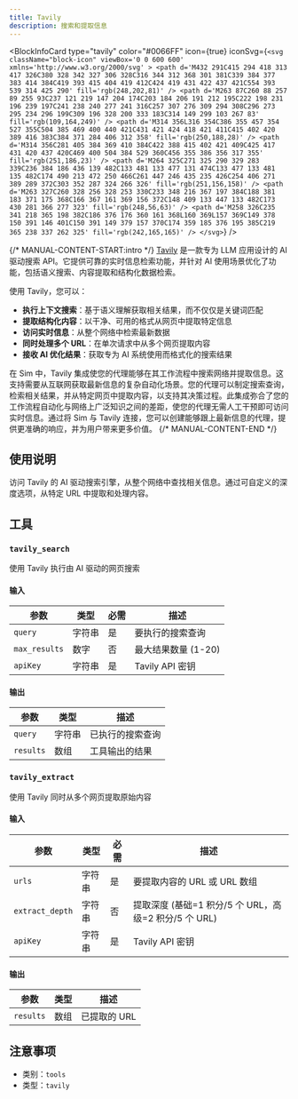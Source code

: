 ```yaml
---
title: Tavily
description: 搜索和提取信息
---
```



<BlockInfoCard 
  type="tavily"
  color="#0066FF"
  icon={true}
  iconSvg={`<svg className="block-icon" viewBox='0 0 600 600' xmlns='http://www.w3.org/2000/svg' >
      <path
        d='M432 291C415 294 418 313 417 326C380 328 342 327 306 328C316 344 312 368 301 381C339 384 377 383 414 384C419 393 415 404 419 412C424 419 431 422 437 421C554 393 539 314 425 290'
        fill='rgb(248,202,81)'
      />
      <path
        d='M263 87C260 88 257 89 255 93C237 121 219 147 204 174C203 184 206 191 212 195C222 198 231 196 239 197C241 238 240 277 241 316C257 307 276 309 294 308C296 273 295 234 296 199C309 196 328 200 333 183C314 149 299 103 267 83'
        fill='rgb(109,164,249)'
      />
      <path
        d='M314 356L316 354C386 355 457 354 527 355C504 385 469 400 440 421C431 421 424 418 421 411C415 402 420 389 416 383C384 371 284 406 312 358'
        fill='rgb(250,188,28)'
      />
      <path
        d='M314 356C281 405 384 369 410 384C422 388 415 402 421 409C425 417 431 420 437 420C469 400 504 384 529 360C456 355 386 356 317 355'
        fill='rgb(251,186,23)'
      />
      <path
        d='M264 325C271 325 290 329 283 339C236 384 186 436 139 482C133 481 133 477 131 474C133 477 133 481 135 482C174 490 213 472 250 466C261 447 246 435 235 426C254 406 271 389 289 372C303 352 287 324 266 326'
        fill='rgb(251,156,158)'
      />
      <path
        d='M263 327C260 328 256 328 253 330C233 348 216 367 197 384C188 381 183 371 175 368C166 367 161 369 156 372C148 409 133 447 133 482C173 430 281 366 277 323'
        fill='rgb(248,56,63)'
      />
      <path
        d='M258 326C235 341 218 365 198 382C186 376 176 360 161 368L160 369L157 369C149 378 150 391 146 401C150 391 149 379 157 370C174 359 185 376 195 385C219 365 238 337 262 325'
        fill='rgb(242,165,165)'
      />
    </svg>`}
/>

{/* MANUAL-CONTENT-START:intro */}
[Tavily](https://www.tavily.com/) 是一款专为 LLM 应用设计的 AI 驱动搜索 API。它提供可靠的实时信息检索功能，并针对 AI 使用场景优化了功能，包括语义搜索、内容提取和结构化数据检索。

使用 Tavily，您可以：

- **执行上下文搜索**：基于语义理解获取相关结果，而不仅仅是关键词匹配
- **提取结构化内容**：以干净、可用的格式从网页中提取特定信息
- **访问实时信息**：从整个网络中检索最新数据
- **同时处理多个 URL**：在单次请求中从多个网页提取内容
- **接收 AI 优化结果**：获取专为 AI 系统使用而格式化的搜索结果

在 Sim 中，Tavily 集成使您的代理能够在其工作流程中搜索网络并提取信息。这支持需要从互联网获取最新信息的复杂自动化场景。您的代理可以制定搜索查询，检索相关结果，并从特定网页中提取内容，以支持其决策过程。此集成弥合了您的工作流程自动化与网络上广泛知识之间的差距，使您的代理无需人工干预即可访问实时信息。通过将 Sim 与 Tavily 连接，您可以创建能够跟上最新信息的代理，提供更准确的响应，并为用户带来更多价值。
{/* MANUAL-CONTENT-END */}

## 使用说明

访问 Tavily 的 AI 驱动搜索引擎，从整个网络中查找相关信息。通过可自定义的深度选项，从特定 URL 中提取和处理内容。

## 工具

### `tavily_search`

使用 Tavily 执行由 AI 驱动的网页搜索

#### 输入

| 参数 | 类型 | 必需 | 描述 |
| --------- | ---- | -------- | ----------- |
| `query` | 字符串 | 是 | 要执行的搜索查询 |
| `max_results` | 数字 | 否 | 最大结果数量 \(1-20\) |
| `apiKey` | 字符串 | 是 | Tavily API 密钥 |

#### 输出

| 参数 | 类型 | 描述 |
| --------- | ---- | ----------- |
| `query` | 字符串 | 已执行的搜索查询 |
| `results` | 数组 | 工具输出的结果 |

### `tavily_extract`

使用 Tavily 同时从多个网页提取原始内容

#### 输入

| 参数 | 类型 | 必需 | 描述 |
| --------- | ---- | -------- | ----------- |
| `urls` | 字符串 | 是 | 要提取内容的 URL 或 URL 数组 |
| `extract_depth` | 字符串 | 否 | 提取深度 \(基础=1 积分/5 个 URL，高级=2 积分/5 个 URL\) |
| `apiKey` | 字符串 | 是 | Tavily API 密钥 |

#### 输出

| 参数 | 类型 | 描述 |
| --------- | ---- | ----------- |
| `results` | 数组 | 已提取的 URL |

## 注意事项

- 类别：`tools`
- 类型：`tavily`
